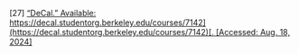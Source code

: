 \[27\]	[“DeCal.” Available:](http://paperpile.com/b/Lj1YHA/ebkar) [https://decal.studentorg.berkeley.edu/courses/7142](https://decal.studentorg.berkeley.edu/courses/7142)[. \[Accessed: Aug. 18, 2024\]](http://paperpile.com/b/Lj1YHA/ebkar)
